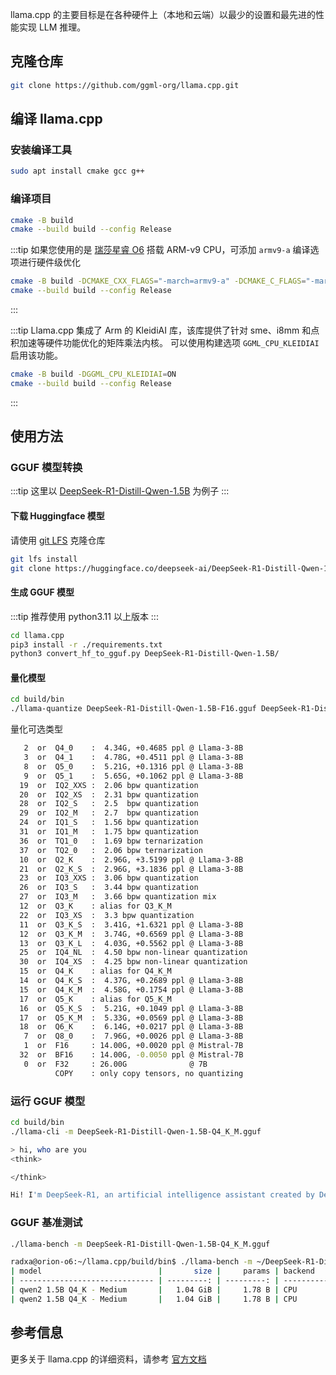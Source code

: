 llama.cpp 的主要目标是在各种硬件上（本地和云端）以最少的设置和最先进的性能实现 LLM 推理。

## 克隆仓库

```bash
git clone https://github.com/ggml-org/llama.cpp.git
```

## 编译 llama.cpp

### 安装编译工具

```bash
sudo apt install cmake gcc g++
```

### 编译项目

```bash
cmake -B build
cmake --build build --config Release
```

:::tip
如果您使用的是 [瑞莎星睿 O6](/orion/o6) 搭载 ARM-v9 CPU，可添加 `armv9-a` 编译选项进行硬件级优化

```bash
cmake -B build -DCMAKE_CXX_FLAGS="-march=armv9-a" -DCMAKE_C_FLAGS="-march=armv9-a"
cmake --build build --config Release
```

:::

:::tip
Llama.cpp 集成了 Arm 的 KleidiAI 库，该库提供了针对 sme、i8mm 和点积加速等硬件功能优化的矩阵乘法内核。
可以使用构建选项 `GGML_CPU_KLEIDIAI` 启用该功能。

```bash
cmake -B build -DGGML_CPU_KLEIDIAI=ON
cmake --build build --config Release
```

:::

## 使用方法

### GGUF 模型转换

:::tip
这里以 [DeepSeek-R1-Distill-Qwen-1.5B](https://huggingface.co/deepseek-ai/DeepSeek-R1-Distill-Qwen-1.5B) 为例子
:::

#### 下载 Huggingface 模型

请使用 [git LFS](https://git-lfs.com/) 克隆仓库

```bash
git lfs install
git clone https://huggingface.co/deepseek-ai/DeepSeek-R1-Distill-Qwen-1.5B
```

#### 生成 GGUF 模型

:::tip
推荐使用 python3.11 以上版本
:::

```bash
cd llama.cpp
pip3 install -r ./requirements.txt
python3 convert_hf_to_gguf.py DeepSeek-R1-Distill-Qwen-1.5B/
```

#### 量化模型

```bash
cd build/bin
./llama-quantize DeepSeek-R1-Distill-Qwen-1.5B-F16.gguf DeepSeek-R1-Distill-Qwen-1.5B-Q4_K_M.gguf Q4_K_M
```

量化可选类型

```bash
   2  or  Q4_0    :  4.34G, +0.4685 ppl @ Llama-3-8B
   3  or  Q4_1    :  4.78G, +0.4511 ppl @ Llama-3-8B
   8  or  Q5_0    :  5.21G, +0.1316 ppl @ Llama-3-8B
   9  or  Q5_1    :  5.65G, +0.1062 ppl @ Llama-3-8B
  19  or  IQ2_XXS :  2.06 bpw quantization
  20  or  IQ2_XS  :  2.31 bpw quantization
  28  or  IQ2_S   :  2.5  bpw quantization
  29  or  IQ2_M   :  2.7  bpw quantization
  24  or  IQ1_S   :  1.56 bpw quantization
  31  or  IQ1_M   :  1.75 bpw quantization
  36  or  TQ1_0   :  1.69 bpw ternarization
  37  or  TQ2_0   :  2.06 bpw ternarization
  10  or  Q2_K    :  2.96G, +3.5199 ppl @ Llama-3-8B
  21  or  Q2_K_S  :  2.96G, +3.1836 ppl @ Llama-3-8B
  23  or  IQ3_XXS :  3.06 bpw quantization
  26  or  IQ3_S   :  3.44 bpw quantization
  27  or  IQ3_M   :  3.66 bpw quantization mix
  12  or  Q3_K    : alias for Q3_K_M
  22  or  IQ3_XS  :  3.3 bpw quantization
  11  or  Q3_K_S  :  3.41G, +1.6321 ppl @ Llama-3-8B
  12  or  Q3_K_M  :  3.74G, +0.6569 ppl @ Llama-3-8B
  13  or  Q3_K_L  :  4.03G, +0.5562 ppl @ Llama-3-8B
  25  or  IQ4_NL  :  4.50 bpw non-linear quantization
  30  or  IQ4_XS  :  4.25 bpw non-linear quantization
  15  or  Q4_K    : alias for Q4_K_M
  14  or  Q4_K_S  :  4.37G, +0.2689 ppl @ Llama-3-8B
  15  or  Q4_K_M  :  4.58G, +0.1754 ppl @ Llama-3-8B
  17  or  Q5_K    : alias for Q5_K_M
  16  or  Q5_K_S  :  5.21G, +0.1049 ppl @ Llama-3-8B
  17  or  Q5_K_M  :  5.33G, +0.0569 ppl @ Llama-3-8B
  18  or  Q6_K    :  6.14G, +0.0217 ppl @ Llama-3-8B
   7  or  Q8_0    :  7.96G, +0.0026 ppl @ Llama-3-8B
   1  or  F16     : 14.00G, +0.0020 ppl @ Mistral-7B
  32  or  BF16    : 14.00G, -0.0050 ppl @ Mistral-7B
   0  or  F32     : 26.00G              @ 7B
          COPY    : only copy tensors, no quantizing
```

### 运行 GGUF 模型

```bash
cd build/bin
./llama-cli -m DeepSeek-R1-Distill-Qwen-1.5B-Q4_K_M.gguf
```

```bash
> hi, who are you
<think>

</think>

Hi! I'm DeepSeek-R1, an artificial intelligence assistant created by DeepSeek. I'm at your service and would be delighted to assist you with any inquiries or tasks you may have.
```

### GGUF 基准测试

```bash
./llama-bench -m DeepSeek-R1-Distill-Qwen-1.5B-Q4_K_M.gguf
```

```bash
radxa@orion-o6:~/llama.cpp/build/bin$ ./llama-bench -m ~/DeepSeek-R1-Distill-Qwen-1.5B-Q4_K_M.gguf -t 8
| model                          |       size |     params | backend    | threads |          test |                  t/s |
| ------------------------------ | ---------: | ---------: | ---------- | ------: | ------------: | -------------------: |
| qwen2 1.5B Q4_K - Medium       |   1.04 GiB |     1.78 B | CPU        |       8 |         pp512 |         64.60 ± 0.27 |
| qwen2 1.5B Q4_K - Medium       |   1.04 GiB |     1.78 B | CPU        |       8 |         tg128 |         36.29 ± 0.16 |
```

## 参考信息

更多关于 llama.cpp 的详细资料，请参考 [官方文档](https://github.com/ggml-org/llama.cpp)
